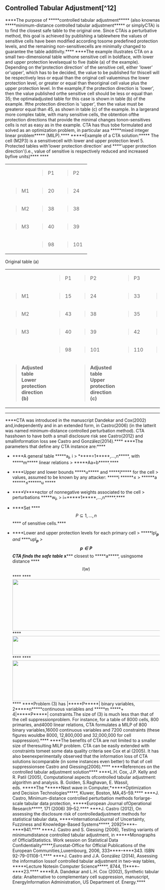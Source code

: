 ## Controlled Tabular Adjustment[^12]
****The purpose of *****controlled tabular adjustment***** (also knownas *****minimum-distance controlled tabular adjustment***** or simplyCTA) is to find the closest safe table to the original one. Since CTAis a perturbative method, this goal is achieved by publishing a tablewhere the values of sensitive cells have been modified according tosome predefined protection levels, and the remaining non-sensitivecells are minimally changed to guarantee the table additivity.****
****The example illustrates CTA on a small two-dimensional table withone sensitive cell in boldface, with lower and upper protection levelsequal to five (table (a) of the example). Depending on the\'protection direction\' of the sensitive cell, either \'lower\' or\'upper\', which has to be decided, the value to be published for thiscell will be respectively less or equal than the original cell valueminus the lower protection level, or greater or equal than theoriginal cell value plus the upper protection level. In the example,if the protection direction is \'lower\', then the value published orthe sensitive cell should be less or equal than 35; the optimaladjusted table for this case is shown in table (b) of the example. Ifthe protection direction is \'upper\', then the value must be greateror equal than 45, as shown in table (c) of the example. In a largerand more complex table, with many sensitive cells, the obtention ofthe protection directions that provide the minimal changes tonon-sensitives cells is not as easy as in the example. CTA has thus tobe formulated and solved as an optimization problem, in particular asa *****mixed integer linear problem***** (MILP).****
*****Example of a CTA solution:***** The cell (M2P3) is a sensitivecell with lower and upper protection level 5. Protected tables with\'lower protection direction\' and ****\'upper protection direction\'(i.e., value of sensitive is respectively reduced and increased byfive units)****
****

+------+------+-------+-------+-------+
|      | > P1 | > P2  | > P3  |       |
+------+------+-------+-------+-------+
| > M1 | > 20 | > 24  | > 28  | > 72  |
+------+------+-------+-------+-------+
| > M2 | > 38 | > 38  | > 40  | > 116 |
+------+------+-------+-------+-------+
| > M3 | > 40 | > 39  | > 42  | > 121 |
+------+------+-------+-------+-------+
|      | > 98 | > 101 | > 110 | > 309 |
+------+------+-------+-------+-------+
Original table (a)

<table>
<tbody>
<tr class="odd">
<td><blockquote>
&#10;</blockquote></td>
<td><blockquote>
<p>P1</p>
</blockquote></td>
<td><blockquote>
<p>P2</p>
</blockquote></td>
<td><blockquote>
<p>P3</p>
</blockquote></td>
<td><blockquote>
&#10;</blockquote></td>
<td><blockquote>
&#10;</blockquote></td>
<td><blockquote>
&#10;</blockquote></td>
<td><blockquote>
<p>P1</p>
</blockquote></td>
<td><blockquote>
<p>P2</p>
</blockquote></td>
<td><blockquote>
<p>P3</p>
</blockquote></td>
<td><blockquote>
&#10;</blockquote></td>
</tr>
<tr class="even">
<td><blockquote>
<p>M1</p>
</blockquote></td>
<td><blockquote>
<p>15</p>
</blockquote></td>
<td><blockquote>
<p>24</p>
</blockquote></td>
<td><blockquote>
<p>33</p>
</blockquote></td>
<td><blockquote>
<p>72</p>
</blockquote></td>
<td><blockquote>
&#10;</blockquote></td>
<td><blockquote>
<p>I</p>
</blockquote></td>
<td><blockquote>
<p>25</p>
</blockquote></td>
<td><blockquote>
<p>24</p>
</blockquote></td>
<td><blockquote>
<p>23</p>
</blockquote></td>
<td><blockquote>
<p>72</p>
</blockquote></td>
</tr>
<tr class="odd">
<td><blockquote>
<p>M2</p>
</blockquote></td>
<td><blockquote>
<p>43</p>
</blockquote></td>
<td><blockquote>
<p>38</p>
</blockquote></td>
<td><blockquote>
<p>35</p>
</blockquote></td>
<td><blockquote>
<p>116</p>
</blockquote></td>
<td><blockquote>
&#10;</blockquote></td>
<td><blockquote>
&#10;</blockquote></td>
<td><blockquote>
<p>33</p>
</blockquote></td>
<td><blockquote>
<p>38</p>
</blockquote></td>
<td><blockquote>
<p>45</p>
</blockquote></td>
<td><blockquote>
<p>116</p>
</blockquote></td>
</tr>
<tr class="even">
<td><blockquote>
<p>M3</p>
</blockquote></td>
<td><blockquote>
<p>40</p>
</blockquote></td>
<td><blockquote>
<p>39</p>
</blockquote></td>
<td><blockquote>
<p>42</p>
</blockquote></td>
<td><blockquote>
<p>121</p>
</blockquote></td>
<td><blockquote>
&#10;</blockquote></td>
<td><blockquote>
&#10;</blockquote></td>
<td><blockquote>
<p>40</p>
</blockquote></td>
<td><blockquote>
<p>39</p>
</blockquote></td>
<td><blockquote>
<p>42</p>
</blockquote></td>
<td><blockquote>
<p>121</p>
</blockquote></td>
</tr>
<tr class="odd">
<td><blockquote>
&#10;</blockquote></td>
<td><blockquote>
<p>98</p>
</blockquote></td>
<td><blockquote>
<p>101</p>
</blockquote></td>
<td><blockquote>
<p>110</p>
</blockquote></td>
<td><blockquote>
<p>309</p>
</blockquote></td>
<td><blockquote>
&#10;</blockquote></td>
<td><blockquote>
&#10;</blockquote></td>
<td><blockquote>
<p>98</p>
</blockquote></td>
<td><blockquote>
<p>101</p>
</blockquote></td>
<td><blockquote>
<p>110</p>
</blockquote></td>
<td><blockquote>
<p>309</p>
</blockquote></td>
</tr>
<tr class="even">
<td><blockquote>
<p><strong><strong>Adjusted table<br />
Lower protection direction (b)</strong></strong></p>
</blockquote></td>
<td><blockquote>
&#10;</blockquote></td>
<td><blockquote>
<p><strong><strong>Adjusted table<br />
Upper protection direction (c)</strong></strong></p>
</blockquote></td>
<td></td>
<td></td>
<td></td>
<td></td>
<td></td>
<td></td>
<td></td>
<td></td>
</tr>
</tbody>
</table>
****
****CTA was introduced in the manuscript Dandekar and Cox(2002) and,independently and in an extended form, in Castro(2006) (in the latterit was named minimum-distance controlled perturbation method). CTA hasshown to have both a small disclosure risk see Castro(2012) and smallinformation loss see Castro and González(2014).****
****The parameters that define any CTA instance are:****

-   ****A general table *****a***~***i***~***, i
    > *****=1*****,\...,n*****, with *****m***** linear relations
    > *****Aa=b*****.****

-   ****Upper and lower bounds *****u***** and *****l***** for the cell
    > values, assumed to be known by any attacker: *****l ******≤
    > ******a ******≤******u *****

-   ****V****ector of nonnegative weights associated to the cell
    > perturbations *****w***~***i***~***,
    > i=*****1*****,\...,n*****.****

-   ****Set ****$$P \subseteq {1,...,n}$$**** of sensitive cells.****

-   ****Lower and upper protection levels for each primary cell
    > *****lpl***~***p***~** and *****upl***~***p***~**
    > ****$$p \in P$$****
****CTA finds the safe table *****x***** closest to *****a*****, usingsome distance ****$$l{(w)}$$****
****![](Media/Pictures/10000000000003D20000014D15F11B5A.png){width=13cm height=4.426cm}****
![](Media/Pictures/2000000700008418000010AE1E94497F.svm){width=13cm height=1.64cm}****
****
![](Media/Pictures/10000000000003B4000000FF92756D35.png){width=13cm height=3.496cm}****
****Problem (3) has \|*****P*****\| binary variables, 2*****n*****continuous variables and *****m *****+ 4\|*****P*****\| constraints.The size of (3) is much less than that of the cell suppressionproblem. For instance, for a table of 8000 cells, 800 primaries, and4000 linear relations, CTA formulates a MILP of 800 binary variables,16000 continuous variables and 7200 constraints (these figures wouldbe 8000, 12,800,000 and 32,000,000 for cell suppression).****
****The benefits of CTA are not limited to a smaller size of theresulting MILP problem. CTA can be easily extended with constraints tomeet some data quality criteria see Cox et al (2005). It has also beenexperimentally observed that the information loss of CTA solutions iscomparable (in some instances even better) to that of cell suppressionsee Castro and Giessing(2006).****
****References on the controlled tabular adjustment solution****
****L.H. Cox, J.P. Kelly and R. Patil (2005), Computational aspects ofcontrolled tabular adjustment: algorithm and analysis. B. Golden, S.Raghavan, E. Wassil, eds. *****The ******Next wave in Computer,******Optimization and Decision Technologies*****, Kluwer, Boston, MA,45--59.****
****J. Castro, Minimum-distance controlled perturbation methods forlarge-scale tabular data protection, *****European Journal ofOperational Research*****, 171 (2006) 39--52.****
****J. Castro (2012), On assessing the disclosure risk of controlledadjustment methods for statistical tabular data, *****InternationalJournal of Uncertainty, Fuzziness and Knowledge-Based Systems*****, 20921****--****941.****
****J. Castro and S. Giessing (2006), Testing variants of minimumdistance controlled tabular adjustment, in *****Monographs of OfficialStatistics. Work session on Statistical Data Confidentiality*****,Eurostat-Office for Official Publications of the European Communities,Luxembourg, 2006, 333****--****343. ISBN 92-79-01108-1.****
****J. Castro and J.A. González (2014), Assessing the information lossof controlled tabular adjustment in two-way tables, *****Lecture Notesin Computer Science*****, 8744, 11****--****23.****
****R.A. Dandekar and L.H. Cox (2002), Synthetic tabular data: Analternative to complementary cell suppression, manuscript, EnergyInformation Administration, US Department of. Energy.****

